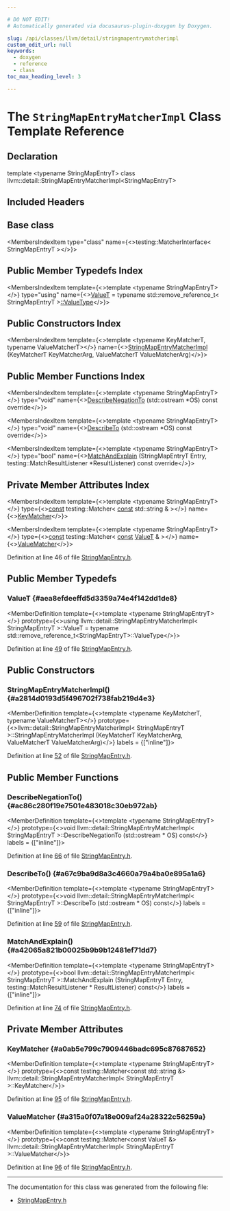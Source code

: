 ```yaml
---

# DO NOT EDIT!
# Automatically generated via docusaurus-plugin-doxygen by Doxygen.

slug: /api/classes/llvm/detail/stringmapentrymatcherimpl
custom_edit_url: null
keywords:
  - doxygen
  - reference
  - class
toc_max_heading_level: 3

---
```





# The `StringMapEntryMatcherImpl` Class Template Reference

<DoxygenPage pluginConfig={pluginConfig}>



## Declaration

<CodeBlock>template &lt;typename StringMapEntryT&gt;
class llvm::detail::StringMapEntryMatcherImpl&lt;StringMapEntryT&gt;</CodeBlock>

## Included Headers

<IncludesList>
<IncludesListItem
  filePath="llvm/Testing/ADT/StringMapEntry.h"
  permalink="/docs/api/files/include/include/llvm/include/llvm/testing/include/llvm/testing/adt/stringmapentry-h"
  isLocal="true" />
</IncludesList>

## Base class

<MembersIndex>

<MembersIndexItem
  type="class"
  name={<>testing::MatcherInterface&lt; StringMapEntryT &gt;</>}>
</MembersIndexItem>

</MembersIndex>

## Public Member Typedefs Index

<MembersIndex>

<MembersIndexItem
  template={<>template &lt;typename StringMapEntryT&gt;</>}
  type="using"
  name={<><a href="#aea8efdeeffd5d3359a74e4f142dd1de8">ValueT</a> = typename std::remove&#95;reference&#95;t&lt; StringMapEntryT &gt;<a href="/docs/api/namespaces/llvm/#ad18871060ac1b051c7322cc6ad71e11c">::ValueType</a></>}>
</MembersIndexItem>

</MembersIndex>

## Public Constructors Index

<MembersIndex>

<MembersIndexItem
  template={<>template &lt;typename KeyMatcherT, typename ValueMatcherT&gt;</>}
  name={<><a href="#a2814d0193d5f496702f738fab219d4e3">StringMapEntryMatcherImpl</a> (KeyMatcherT KeyMatcherArg, ValueMatcherT ValueMatcherArg)</>}>
</MembersIndexItem>

</MembersIndex>

## Public Member Functions Index

<MembersIndex>

<MembersIndexItem
  template={<>template &lt;typename StringMapEntryT&gt;</>}
  type="void"
  name={<><a href="#ac86c280f19e7501e483018c30eb972ab">DescribeNegationTo</a> (std::ostream &#42;OS) const override</>}>
</MembersIndexItem>

<MembersIndexItem
  template={<>template &lt;typename StringMapEntryT&gt;</>}
  type="void"
  name={<><a href="#a67c9ba9d8a3c4660a79a4ba0e895a1a6">DescribeTo</a> (std::ostream &#42;OS) const override</>}>
</MembersIndexItem>

<MembersIndexItem
  template={<>template &lt;typename StringMapEntryT&gt;</>}
  type="bool"
  name={<><a href="#a42065a821b00025b9b9b12481ef71dd7">MatchAndExplain</a> (StringMapEntryT Entry, testing::MatchResultListener &#42;ResultListener) const override</>}>
</MembersIndexItem>

</MembersIndex>

## Private Member Attributes Index

<MembersIndex>

<MembersIndexItem
  template={<>template &lt;typename StringMapEntryT&gt;</>}
  type={<><a href="/docs/api/files/lib/lib/target/lib/target/aarch64/aarch64promoteconstant-cpp/#a90f8350fecae261c25be85d38b451bff">const</a> testing::Matcher&lt; <a href="/docs/api/files/lib/lib/target/lib/target/aarch64/aarch64promoteconstant-cpp/#a90f8350fecae261c25be85d38b451bff">const</a> std::string &amp; &gt;</>}
  name={<><a href="#a0ab5e799c7909446badc695c87687652">KeyMatcher</a></>}>
</MembersIndexItem>

<MembersIndexItem
  template={<>template &lt;typename StringMapEntryT&gt;</>}
  type={<><a href="/docs/api/files/lib/lib/target/lib/target/aarch64/aarch64promoteconstant-cpp/#a90f8350fecae261c25be85d38b451bff">const</a> testing::Matcher&lt; <a href="/docs/api/files/lib/lib/target/lib/target/aarch64/aarch64promoteconstant-cpp/#a90f8350fecae261c25be85d38b451bff">const</a> <a href="#aea8efdeeffd5d3359a74e4f142dd1de8">ValueT</a> &amp; &gt;</>}
  name={<><a href="#a315a0f07a18e009af24a28322c56259a">ValueMatcher</a></>}>
</MembersIndexItem>

</MembersIndex>


Definition at line 46 of file <a href="/docs/api/files/include/include/llvm/include/llvm/testing/include/llvm/testing/adt/stringmapentry-h">StringMapEntry.h</a>.

<SectionDefinition>

## Public Member Typedefs

### ValueT {#aea8efdeeffd5d3359a74e4f142dd1de8}

<MemberDefinition
  template={<>template &lt;typename StringMapEntryT&gt;</>}
  prototype={<>using llvm::detail::StringMapEntryMatcherImpl&lt; StringMapEntryT &gt;::ValueT =  typename std::remove&#95;reference&#95;t&lt;StringMapEntryT&gt;::ValueType</>}>

Definition at line <a href="/docs/api/files/include/include/llvm/include/llvm/testing/include/llvm/testing/adt/stringmapentry-h/#l00049">49</a> of file <a href="/docs/api/files/include/include/llvm/include/llvm/testing/include/llvm/testing/adt/stringmapentry-h">StringMapEntry.h</a>.
</MemberDefinition>

</SectionDefinition>

<SectionDefinition>

## Public Constructors

### StringMapEntryMatcherImpl() {#a2814d0193d5f496702f738fab219d4e3}

<MemberDefinition
  template={<>template &lt;typename KeyMatcherT, typename ValueMatcherT&gt;</>}
  prototype={<>llvm::detail::StringMapEntryMatcherImpl&lt; StringMapEntryT &gt;::StringMapEntryMatcherImpl (KeyMatcherT KeyMatcherArg, ValueMatcherT ValueMatcherArg)</>}
  labels = {["inline"]}>

Definition at line <a href="/docs/api/files/include/include/llvm/include/llvm/testing/include/llvm/testing/adt/stringmapentry-h/#l00052">52</a> of file <a href="/docs/api/files/include/include/llvm/include/llvm/testing/include/llvm/testing/adt/stringmapentry-h">StringMapEntry.h</a>.
</MemberDefinition>

</SectionDefinition>

<SectionDefinition>

## Public Member Functions

### DescribeNegationTo() {#ac86c280f19e7501e483018c30eb972ab}

<MemberDefinition
  template={<>template &lt;typename StringMapEntryT&gt;</>}
  prototype={<>void llvm::detail::StringMapEntryMatcherImpl&lt; StringMapEntryT &gt;::DescribeNegationTo (std::ostream &#42; OS) const</>}
  labels = {["inline"]}>

Definition at line <a href="/docs/api/files/include/include/llvm/include/llvm/testing/include/llvm/testing/adt/stringmapentry-h/#l00066">66</a> of file <a href="/docs/api/files/include/include/llvm/include/llvm/testing/include/llvm/testing/adt/stringmapentry-h">StringMapEntry.h</a>.
</MemberDefinition>

### DescribeTo() {#a67c9ba9d8a3c4660a79a4ba0e895a1a6}

<MemberDefinition
  template={<>template &lt;typename StringMapEntryT&gt;</>}
  prototype={<>void llvm::detail::StringMapEntryMatcherImpl&lt; StringMapEntryT &gt;::DescribeTo (std::ostream &#42; OS) const</>}
  labels = {["inline"]}>

Definition at line <a href="/docs/api/files/include/include/llvm/include/llvm/testing/include/llvm/testing/adt/stringmapentry-h/#l00059">59</a> of file <a href="/docs/api/files/include/include/llvm/include/llvm/testing/include/llvm/testing/adt/stringmapentry-h">StringMapEntry.h</a>.
</MemberDefinition>

### MatchAndExplain() {#a42065a821b00025b9b9b12481ef71dd7}

<MemberDefinition
  template={<>template &lt;typename StringMapEntryT&gt;</>}
  prototype={<>bool llvm::detail::StringMapEntryMatcherImpl&lt; StringMapEntryT &gt;::MatchAndExplain (StringMapEntryT Entry, testing::MatchResultListener &#42; ResultListener) const</>}
  labels = {["inline"]}>

Definition at line <a href="/docs/api/files/include/include/llvm/include/llvm/testing/include/llvm/testing/adt/stringmapentry-h/#l00074">74</a> of file <a href="/docs/api/files/include/include/llvm/include/llvm/testing/include/llvm/testing/adt/stringmapentry-h">StringMapEntry.h</a>.
</MemberDefinition>

</SectionDefinition>

<SectionDefinition>

## Private Member Attributes

### KeyMatcher {#a0ab5e799c7909446badc695c87687652}

<MemberDefinition
  template={<>template &lt;typename StringMapEntryT&gt;</>}
  prototype={<>const testing::Matcher&lt;const std::string &amp;&gt; llvm::detail::StringMapEntryMatcherImpl&lt; StringMapEntryT &gt;::KeyMatcher</>}>

Definition at line <a href="/docs/api/files/include/include/llvm/include/llvm/testing/include/llvm/testing/adt/stringmapentry-h/#l00095">95</a> of file <a href="/docs/api/files/include/include/llvm/include/llvm/testing/include/llvm/testing/adt/stringmapentry-h">StringMapEntry.h</a>.
</MemberDefinition>

### ValueMatcher {#a315a0f07a18e009af24a28322c56259a}

<MemberDefinition
  template={<>template &lt;typename StringMapEntryT&gt;</>}
  prototype={<>const testing::Matcher&lt;const ValueT &amp;&gt; llvm::detail::StringMapEntryMatcherImpl&lt; StringMapEntryT &gt;::ValueMatcher</>}>

Definition at line <a href="/docs/api/files/include/include/llvm/include/llvm/testing/include/llvm/testing/adt/stringmapentry-h/#l00096">96</a> of file <a href="/docs/api/files/include/include/llvm/include/llvm/testing/include/llvm/testing/adt/stringmapentry-h">StringMapEntry.h</a>.
</MemberDefinition>

</SectionDefinition>

<hr/>

The documentation for this class was generated from the following file:

<ul>
<li><a href="/docs/api/files/include/include/llvm/include/llvm/testing/include/llvm/testing/adt/stringmapentry-h">StringMapEntry.h</a></li>
</ul>

</DoxygenPage>
